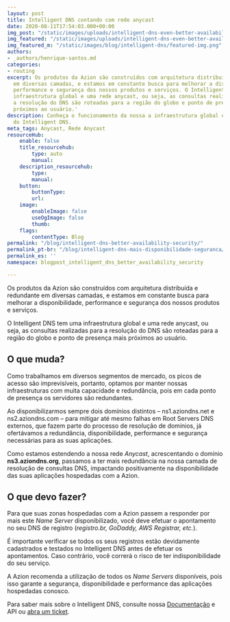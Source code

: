 ```yaml
---
layout: post
title: Intelligent DNS contando com rede anycast
date: 2020-08-11T17:54:03.000+00:00
img_post: "/static/images/uploads/intelligent-dns-even-better-availability-performance-and-security-1.png"
img_featured: "/static/images/uploads/intelligent-dns-even-better-availability-performance-and-security.png"
img_featured_m: "/static/images/blog/intelligent-dns/featured-img.png"
authors:
- _authors/henrique-santos.md
categories:
- routing
excerpt: Os produtos da Azion são construídos com arquitetura distribuída e redundante
  em diversas camadas, e estamos em constante busca para melhorar a disponibilidade,
  performance e segurança dos nossos produtos e serviços. O Intelligent DNS tem uma
  infraestrutura global e uma rede anycast, ou seja, as consultas realizadas para
  a resolução do DNS são roteadas para a região do globo e ponto de presença mais
  próximos ao usuário.'
description: Conheça o funcionamento da nossa a infraestrutura global e rede anycast
  do Intelligent DNS.
meta_tags: Anycast, Rede Anycast
resourceHub:
    enable: false
    title_resourcehub:
        type: auto
        manual:
    description_resourcehub:
        type:
        manual:
    button:
        buttonType:
        url:
    image:
        enableImage: false
        useOgImage: false
        thumb:
    flags:
        contentType: Blog 
permalink: "/blog/intelligent-dns-better-availability-security/"
permalink_pt-br: "/blog/intelligent-dns-mais-disponibilidade-seguranca/"
permalink_es: ''
namespace: blogpost_intelligent_dns_better_availability_security

---
```

Os produtos da Azion são construídos com arquitetura distribuída e redundante em diversas camadas, e estamos em constante busca para melhorar a disponibilidade, performance e segurança dos nossos produtos e serviços.

O Intelligent DNS tem uma infraestrutura global e uma rede anycast, ou seja, as consultas realizadas para a resolução do DNS são roteadas para a região do globo e ponto de presença mais próximos ao usuário.

## O que muda?

Como trabalhamos em diversos segmentos de mercado, os picos de acesso são imprevisíveis, portanto, optamos por manter nossas infraestruturas com muita capacidade e redundância, pois em cada ponto de presença os servidores são redundantes.

Ao disponibilizarmos sempre dois domínios distintos – ns1.aziondns.net e ns2.aziondns.com – para mitigar até mesmo falhas em Root Servers DNS externos, que fazem parte do processo de resolução de domínios, já ofertávamos a redundância, disponibilidade, performance e segurança necessárias para as suas aplicações.

Como estamos estendendo a nossa rede _Anycast_, acrescentando o domínio **ns3.aziondns.org**, passamos a ter mais redundância na nossa camada de resolução de consultas DNS, impactando positivamente na disponibilidade das suas aplicações hospedadas com a Azion.

## O que devo fazer?

Para que suas zonas hospedadas com a Azion passem a responder por mais este _Name Server_ disponibilizado, você deve efetuar o apontamento no seu DNS de registro (_registro.br, GoDaddy, AWS Registrar, etc._).

É importante verificar se todos os seus registros estão devidamente cadastrados e testados no Intelligent DNS antes de efetuar os apontamentos. Caso contrário, você correrá o risco de ter indisponibilidade do seu serviço.

A Azion recomenda a utilização de todos os _Name Servers_ disponíveis, pois isso garante a segurança, disponibilidade e performance das aplicações hospedadas conosco.

Para saber mais sobre o Intelligent DNS, consulte nossa [Documentação](https://www.azion.com/pt-br/documentacao/produtos/intelligent-dns/) e API ou [abra um ticket](https://tickets.azion.com/).
